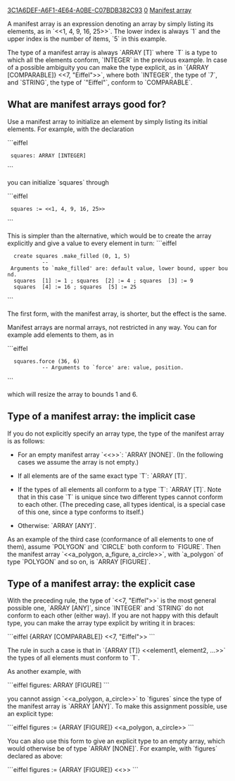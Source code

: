 [[Property:uuid|3C1A6DEF-A6F1-4E64-A0BE-C07BDB382C93]]
[[Property:weight|0]]
[[Property:title|Manifest array]]

A manifest array is an expression denoting an array by simply listing its elements, as in  `<<1, 4, 9, 16, 25>>`. The lower index is always `1` and the upper index is the number of items,  `5` in this example.

The type of a manifest array is always `ARRAY [T]` where  `T` is a type to which all the elements conform, `INTEGER` in the previous example. In case of a possible ambiguity you can make the type explicit, as in `{ARRAY [COMPARABLE]} <<7, "Eiffel">>`, where both  `INTEGER`, the type of `7`, and  `STRING`, the type of `"Eiffel"`, conform to `COMPARABLE`. 

== What are manifest arrays good for? ==

Use a manifest array to initialize an element by simply listing its initial elements. For example, with the declaration

```eiffel
  squares: ARRAY [INTEGER]
```

you can initialize `squares` through

```eiffel
  squares := <<1, 4, 9, 16, 25>>
```

This is simpler than the alternative, which would be to create the array explicitly and give a value to every element in turn:
```eiffel
   create squares .make_filled (0, 1, 5)
			-- Arguments to `make_filled' are: default value, lower bound, upper bound.
   squares  [1] := 1 ; squares  [2] := 4 ; squares  [3] := 9 
   squares  [4] := 16 ; squares  [5] := 25
```

The first form, with the manifest array, is shorter, but the effect is the same.

Manifest arrays are normal arrays, not restricted in any way. You can for example add elements to them, as in

```eiffel
   squares.force (36, 6)	
			-- Arguments to `force' are: value, position.
```

which will resize the array to bounds 1 and 6.

== Type of a manifest array: the implicit case ==

If you do not explicitly specify an array type, the type of the manifest array is as follows:

* For an empty manifest array  `<<>>`:  `ARRAY [NONE]`. (In the following cases we assume the array is not empty.)

* If all elements are of the same exact type  `T`: `ARRAY [T]`.

* If the types of all elements all conform to a type  `T`:  `ARRAY [T]`. Note that in this case `T` is unique since two different types cannot conform to each other. (The preceding case, all types identical, is a special case of this one, since a type conforms to itself.) 

* Otherwise:  `ARRAY [ANY]`.

As an example of the third case (conformance of all elements to one of them), assume  `POLYGON` and  `CIRCLE` both conform to  `FIGURE`. Then the manifest array  `<<a_polygon, a_figure, a_circle>>`, with `a_polygon` of type  `POLYGON` and so on, is  `ARRAY [FIGURE]`.

== Type of a manifest array: the explicit case ==

With the preceding rule, the type of   `<<7, "Eiffel">>` is the most general possible one, `ARRAY [ANY]`, since  `INTEGER` and  `STRING` do not conform to each other (either way). If you are not happy with this default type, you can make the array type explicit by writing it in braces:

```eiffel
{ARRAY [COMPARABLE]} <<7, "Eiffel">>
```

The rule in such a case is that in `{ARRAY [T]} <<element1, element2, ...>>` the types of all elements must conform to  `T`.

As another example, with

```eiffel
figures: ARRAY [FIGURE]
```

you cannot assign  `<<a_polygon, a_circle>>` to `figures` since the type of the manifest array is `ARRAY [ANY]`. To make this assignment possible, use an explicit type:

```eiffel
figures := {ARRAY [FIGURE]} <<a_polygon, a_circle>>
```

You can also use this form to give an explicit type to an empty array, which would otherwise be of type `ARRAY [NONE]`. For example, with `figures` declared as above:

```eiffel
figures := {ARRAY [FIGURE]} <<>>
```
